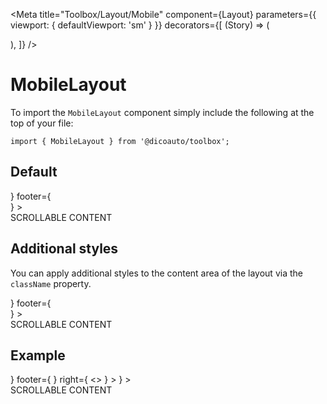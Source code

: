 
<Meta
  title="Toolbox/Layout/Mobile"
  component={Layout}
  parameters={{ viewport: { defaultViewport: 'sm' } }}
  decorators={[
    (Story) => (
      <div className="flex justify-center">
        <div className="w-sm">
          <Story />
        </div>
      </div>
    ),
  ]}
/>

# MobileLayout

To import the `MobileLayout` component simply include the following at the top of your file:

```
import { MobileLayout } from '@dicoauto/toolbox';
```

## Default

<Canvas>
  <Story name="Default">
    <Layout
      className="bg-toolbox-feedback-orange"
      header={<div className="h-32 bg-toolbox-primary w-full" />}
      footer={<div className="h-32 bg-toolbox-secondary w-full" />}
    >
      <div className="p-16 flex flex-col items-center bg-toolbox-neutral-50 h-[1280px]">
        SCROLLABLE CONTENT
      </div>
    </Layout>
  </Story>
</Canvas>

## Additional styles

You can apply additional styles to the content area of the layout via the `className` property.

<Canvas>
  <Story name="Additional styles">
    <Layout
      className="bg-toolbox-feedback-orange"
      header={<div className="h-32 bg-toolbox-primary w-full" />}
      footer={<div className="h-32 bg-toolbox-secondary w-full" />}
    >
      <div className="p-16 flex flex-col items-center bg-toolbox-feedback-orange h-[1280px]">
        SCROLLABLE CONTENT
      </div>
    </Layout>
  </Story>
</Canvas>

## Example

<Canvas>
  <Story name="Example">
    <Layout
      className="bg-toolbox-neutral-50"
      header={
        <TopNavigation
          title="your app"
          leading="simplified screen building"
          subtitle="with reusable layouts"
        >
          <Icon icon="menu" />
        </TopNavigation>
      }
      footer={
        <NavigationBar
          left={
            <>
              <Icon icon="mail-check" />
              <Icon icon="calendar" />
            </>
          }
          right={
            <>
              <Icon icon="fingerprint" />
              <Avatar
                link="https://i.pravatar.cc/150?u=08188"
                alt="Mike"
                badge={4}
              />
            </>
          }
        >
          <QuickButton icon="check" />
        </NavigationBar>
      }
    >
      <div className="h-[1280px]">SCROLLABLE CONTENT</div>
    </Layout>
  </Story>
</Canvas>
